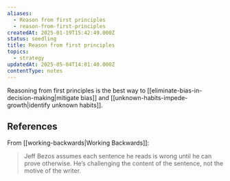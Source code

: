```yaml
---
aliases:
  - Reason from first principles
  - reason-from-first-principles
createdAt: 2025-01-19T15:42:49.000Z
status: seedling
title: Reason from first principles
topics:
  - strategy
updatedAt: 2025-05-04T14:01:40.000Z
contentType: notes
---
```

Reasoning from first principles is the best way to [[eliminate-bias-in-decision-making|mitigate bias]] and [[unknown-habits-impede-growth|identify unknown habits]].

## References

From [[working-backwards|Working Backwards]]:

> Jeff Bezos assumes each sentence he reads is wrong until he can prove otherwise. He’s challenging the content of the sentence, not the motive of the writer.
